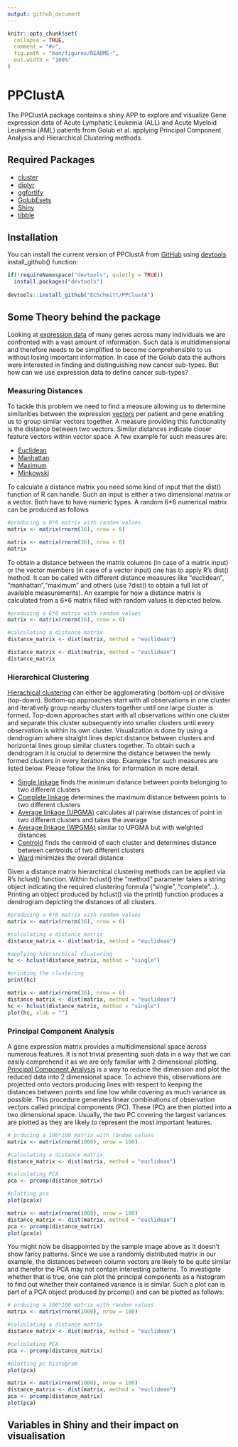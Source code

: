 ```yaml
---
output: github_document
---
```


<!-- README.md is generated from README.Rmd. Please edit that file -->

```r
knitr::opts_chunk$set(
  collapse = TRUE,
  comment = "#>",
  fig.path = "man/figures/README-",
  out.width = "100%"
)
```

# PPClustA

<!-- badges: start -->
<!-- badges: end -->

The PPClustA package contains a shiny APP to explore and visualize Gene expression data of Acute Lymphatic Leukemia (ALL) and Acute Myeloid Leukemia (AML) patients from Golub et al. applying Principal Component Analysis and Hierarchical Clustering methods.

## Required Packages
* [cluster](https://cran.r-project.org/package=cluster)
* [diplyr](https://cran.r-project.org/web/packages/dplyr/index.html)
* [ggfortify](https://cran.r-project.org/package=ggfortify)
* [GolubEsets](https://doi.org/doi:10.18129/B9.bioc.golubEsets)
* [Shiny](https://shiny.rstudio.com/)
* [tibble](https://www.rdocumentation.org/packages/tibble/versions/3.1.0)

## Installation

You can install the current version of PPClustA from [GitHub](https://github.com/ECSchmitt/PPClustA) using [devtools](https://cran.r-project.org/web/packages/devtools/index.html) install_github() function:

``` r
if(!requireNamespace("devtools", quietly = TRUE))
  install.packages("devtools")
  
devtools::install_github("ECSchmitt/PPClustA")
```

## Some Theory behind the package
Looking at [expression data](https://en.wikipedia.org/wiki/Gene_expression_profiling) of many genes across many individuals we are confronted with a vast amount of information. Such data is multidimensional and therefore needs to be simplified to become comprehensible to us without losing important information. In case of the Golub data the authors were interested in finding and distinguishing new cancer sub-types. But how can we use expression data to define cancer sub-types?

### Measuring Distances
 To tackle this problem we need to find a measure allowing us to determine similarities between the expression [vectors](https://en.wikipedia.org/wiki/Vector_(mathematics_and_physics)) per patient and gene enabling us to group similar vectors together. A measure providing this functionality is the distance between two vectors. Similar distances indicate closer feature vectors within vector space. A few example for such measures are: 

* [Euclidean](https://en.wikipedia.org/wiki/Euclidean_distance)
* [Manhattan](https://en.wikipedia.org/wiki/Taxicab_geometry)
* [Maximum](https://en.wikipedia.org/wiki/Chebyshev_distance)
* [Minkowski](https://en.wikipedia.org/wiki/Minkowski_distance)

To calculate a distance matrix you need some kind of input that the dist() function of R can handle. Such an input is either a two dimensional matrix or a vector. Both have to have numeric types. A random 6*6 numerical matrix can be produced as follows
```r
#producing a 6*6 matrix with random values
matrix <- matrix(rnorm(36), nrow = 6)
```
```r
matrix <- matrix(rnorm(36), nrow = 6)
matrix
```

To obtain a distance between the matrix columns (in case of a matrix input) or the vector members (in case of
a vector input) one has to apply R's dist() method.  It can be called with different distance measures  like "euclidean", "manhattan","maximum" and others (use ?dist() to obtain a full list of available measurements). An example for how a distance matrix is calculated from a 6*6 matrix filled with random values is depicted below.


``` r
#producing a 6*6 matrix with random values
matrix <- matrix(rnorm(36), nrow = 6)

#calculating a distance matrix
distance_matrix <- dist(matrix, method = "euclidean")
```
```r
distance_matrix <- dist(matrix, method = "euclidean")
distance_matrix

```

### Hierarchical Clustering
[Hierachical clustering](https://en.wikipedia.org/wiki/Hierarchical_clustering) can either be agglomerating (bottom-up) or divisive (top-down). Bottom-up approaches start with all observations in one cluster and iteratively group nearby clusters together until one large cluster is formed. Top-down approaches start with all observations within one cluster and separate this cluster subsequently into smaller clusters until every observation is within its own cluster. Visualization is done by using a dendrogram where straight lines depict distance between clusters and horizontal lines group similar clusters together. To obtain such a dendrogram it is crucial to determine the distance between the newly formed clusters in every iteration step. Examples for such measures are listed below. Please follow the links for information in more detail.

* [Single linkage](https://en.wikipedia.org/wiki/Single-linkage_clustering) finds the minimum distance between points belonging to two different clusters
* [Complete linkage](https://en.wikipedia.org/wiki/Complete_linkage) determines the maximum distance between points to two different clusters
* [Average linkage (UPGMA)](https://en.wikipedia.org/wiki/UPGMA) calculates all pairwise distances of point in two different clusters and takes the average
* [Average linkage (WPGMA)](https://en.wikipedia.org/wiki/WPGMA) similar to UPGMA but with weighted distances
* [Centroid](https://en.wikipedia.org/wiki/Cluster_analysis#Centroid-based_clustering) finds the centroid of each cluster and determines distance between centroids of two different clusters
* [Ward](https://en.wikipedia.org/wiki/Ward%27s_method) minimizes the overall distance

Given a distance matrix hierarchical clustering methods can be applied via R's hclust() function. Within hclust() the "method" parameter takes a string object indicating the required clustering formula ("single", "complete"...). Printing an object produced by hclust() via the print() function produces a  dendrogram depicting the distances of all clusters.
```r
#producing a 6*6 matrix with random values
matrix <- matrix(rnorm(36), nrow = 6)

#calculating a distance matrix
distance_matrix <- dist(matrix, method = "euclidean")

#applying hierarchical clustering
hc <- hclust(distance_matrix, method = "single")

#printing the clustering
print(hc)
```
```r
matrix <- matrix(rnorm(36), nrow = 6)
distance_matrix <- dist(matrix, method = "euclidean")
hc <- hclust(distance_matrix, method = "single")
plot(hc, xlab = "")
```

### Principal Component Analysis
A gene expression matrix provides a multidimensional space across numerous features. It is not trivial presenting such data in a way that we can easily comprehend it as we are only familiar with 2 dimensional plotting. [Principal Component Analysis](https://www.huber.embl.de/msmb/Chap-Multivariate.html) is a way to reduce the dimension and plot the reduced data into 2 dimensional space. To achieve this, observations are projected onto vectors producing lines with respect to keeping the distances between points and line low while covering as much variance as possible. This procedure generates linear combinations of observation vectors called principal components (PC). These (PC) are then plotted into a two dimensional space. Usually, the two PC covering the largest variances are plotted as they are likely to represent the most important features.
```r
# prducing a 100*100 matrix with random values
matrix <- matrix(rnorm(1000), nrow = 100)

#calculating a distance matrix
distance_matrix <- dist(matrix, method = "euclidean")

#calculating PCA
pca <- prcomp(distance_matrix)

#plotting pca
plot(pca$x)

```
```r
matrix <- matrix(rnorm(1000), nrow = 100)
distance_matrix <- dist(matrix, method = "euclidean")
pca <- prcomp(distance_matrix)
plot(pca$x)
```
You might now be disappointed by the sample image above as it doesn't show fancy patterns. Since we use a randomly distributed matrix in our example, the distances between column vectors are likely to be quite similar and therefor the PCA may not contain interesting patterns. To investigate whether that is true, one can plot the principal components as a histogram to find out whether their contained variance is is similar. Such a plot can is part of a PCA object produced by prcomp() and can be plotted as follows:
```r
# prducing a 100*100 matrix with random values
matrix <- matrix(rnorm(1000), nrow = 100)

#calculating a distance matrix
distance_matrix <- dist(matrix, method = "euclidean")

#calculating PCA
pca <- prcomp(distance_matrix)

#plotting pc histogram
plot(pca)
```
```r
matrix <- matrix(rnorm(1000), nrow = 100)
distance_matrix <- dist(matrix, method = "euclidean")
pca <- prcomp(distance_matrix)
plot(pca)
```

## Variables in Shiny and their impact on visualisation
